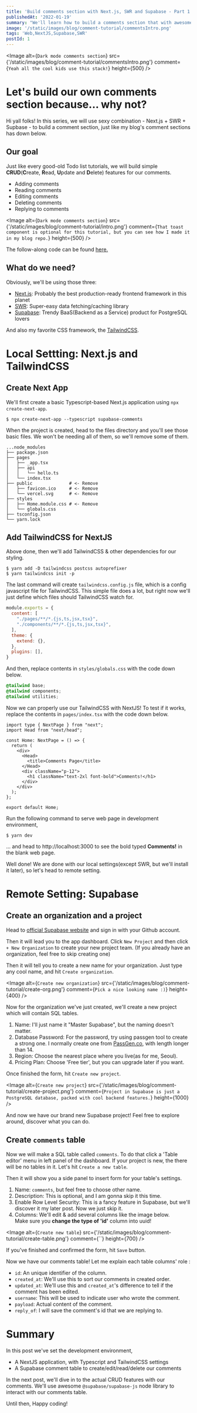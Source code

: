 ```yaml
---
title: 'Build comments section with Next.js, SWR and Supabase - Part 1. Getting Started'
publishedAt: '2022-01-19'
summary: "We'll learn how to build a comments section that with awesome Next.js + SWR + Supabase"
image: '/static/images/blog/comment-tutorial/commentsIntro.png'
tags: 'Web,NextJS,Supabase,SWR'
postId: 1
---
```


<Image
  alt={`Dark mode comments section`}
  src={'/static/images/blog/comment-tutorial/commentsIntro.png'}
  comment={`Yeah all the cool kids use this stack!`}
  height={500}
/>

# Let's build our own comments section because... why not?

Hi yall folks! In this series, we will use sexy combination - Next.js + SWR + Supbase - to build a comment section, just like my blog's comment sections has down below.

## Our goal

Just like every good-old Todo list tutorials, we will build simple **CRUD**(**C**reate, **R**ead, **U**pdate and **D**elete) features for our comments.

- Adding comments
- Reading comments
- Editing comments
- Deleting comments
- Replying to comments

<Image
  alt={`Dark mode comments section`}
  src={'/static/images/blog/comment-tutorial/intro.png'}
  comment={`That toast component is optional for this tutorial, but you can see how I made it in my blog repo.`}
  height={500}
/>

The follow-along code can be found [here.](https://github.com/MRGRAVITY817/supabse-comments/tree/part-1)

## What do we need?

Obviously, we'll be using those three:

- [Next.js](https://nextjs.org/): Probably the best production-ready frontend framework in this planet
- [SWR](https://swr.vercel.app/): Super-easy data fetching/caching library
- [Supabase](https://supabase.com/): Trendy BaaS(Backend as a Service) product for PostgreSQL lovers

And also my favorite CSS framework, the [TailwindCSS](https://tailwindcss.com/).

# Local Settting: Next.js and TailwindCSS

## Create Next App

We'll first create a basic Typescript-based Next.js application using `npx create-next-app`.

```bash:Terminal
$ npx create-next-app --typescript supabase-comments
```

When the project is created, head to the files directory and you'll see those basic files.
We won't be needing all of them, so we'll remove some of them.

```bash:Project
...node_modules
├── package.json
├── pages
│   ├── _app.tsx
│   ├── api
│   │   └── hello.ts
│   └── index.tsx
├── public              # <- Remove
│   ├── favicon.ico     # <- Remove
│   └── vercel.svg      # <- Remove
├── styles
│   ├── Home.module.css # <- Remove
│   └── globals.css
├── tsconfig.json
└── yarn.lock
```

## Add TailwindCSS for NextJS

Above done, then we'll add TailwindCSS & other dependencies for our styling.

```bash:Terminal
$ yarn add -D tailwindcss postcss autoprefixer
$ yarn tailwindcss init -p
```

The last command will create `tailwindcss.config.js` file, which is a config javascript file for TailwindCSS.
This simple file does a lot, but right now we'll just define which files should TailwindCSS watch for.

```javascript:tailwindcss.config.js
module.exports = {
  content: [
    "./pages/**/*.{js,ts,jsx,tsx}",
    "./components/**/*.{js,ts,jsx,tsx}",
  ],
  theme: {
    extend: {},
  },
  plugins: [],
}
```

And then, replace contents in `styles/globals.css` with the code down below.

```css:styles/globals.css
@tailwind base;
@tailwind components;
@tailwind utilities;
```

Now we can properly use our TailwindCSS with NextJS!
To test if it works, replace the contents in `pages/index.tsx` with the code down below.

```tsx:pages/index.tsx
import type { NextPage } from "next";
import Head from "next/head";

const Home: NextPage = () => {
  return (
    <div>
      <Head>
        <title>Comments Page</title>
      </Head>
      <div className="p-12">
        <h1 className="text-2xl font-bold">Comments!</h1>
      </div>
    </div>
  );
};

export default Home;
```

Run the following command to serve web page in development environment,

```bash:Terminal
$ yarn dev
```

... and head to http://localhost:3000 to see the bold typed **Comments!** in the blank web page.

Well done! We are done with our local settings(except SWR, but we'll install it later), so let's head to remote setting.

# Remote Setting: Supabase

## Create an organization and a project

Head to [official Supabase website](https://supabase.com/) and sign in with your Github account.

Then it will lead you to the app dashboard.
Click `New Project` and then click `+ New Organization` to create your new project team.
(If you already have an organization, feel free to skip creating one)

Then it will tell you to create a new name for your organization. Just type any cool name, and hit `Create organization`.

<Image
  alt={`Create new organization`}
  src={'/static/images/blog/comment-tutorial/create-org.png'}
  comment={`Pick a nice looking name :)`}
  height={400}
/>

Now for the organization we've just created, we'll create a new project which will contain SQL tables.

1. Name: I'll just name it "Master Supabase", but the naming doesn't matter.
2. Database Password: For the password, try using passgen tool to create a strong one. I normally create one from [PassGen.co](https://passgen.co/), with length longer than 14.
3. Region: Choose the nearest place where you live(as for me, Seoul).
4. Pricing Plan: Choose 'Free tier', but you can upgrade later if you want.

Once finished the form, hit `Create new project`.

<Image
  alt={`Create new project`}
  src={'/static/images/blog/comment-tutorial/create-project.png'}
  comment={`Project in Supabase is just a PostgreSQL database, packed with cool backend features.`}
  height={1000}
/>

And now we have our brand new Supabase project! Feel free to explore around, discover what you can do.

## Create `comments` table

Now we will make a SQL table called `comments`. To do that click a 'Table editor' menu in left panel of the dashboard.
If your project is new, the there will be no tables in it. Let's hit `Create a new table`.

Then it will show you a side panel to insert form for your table's settings.

1. Name: `comments`, but feel free to choose other name.
2. Description: This is optional, and I am gonna skip it this time.
3. Enable Row Level Security: This is a fancy feature in Supabase, but we'll discover it my later post. Now we just skip it.
4. Columns: We'll edit & add several columns like the image below.<br />Make sure you **change the type of 'id'** column into uuid!

<Image
  alt={`Create new table`}
  src={'/static/images/blog/comment-tutorial/create-table.png'}
  comment={``}
  height={700}
/>

If you've finished and confirmed the form, hit `Save` button.

Now we have our comments table! Let me explain each table columns' role :

- `id`: An unique identifier of the column.
- `created_at`: We'll use this to sort our comments in created order.
- `updated_at`: We'll use this and `created_at`'s difference to tell if the comment has been edited.
- `username`: This will be used to indicate user who wrote the comment.
- `payload`: Actual content of the comment.
- `reply_of`: I will save the comment's id that we are replying to.

# Summary

In this post we've set the development environment,

- A NextJS application, with Typescript and TailwindCSS settings
- A Supabase comment table to create/edit/read/delete our comments

In the next post, we'll dive in to the actual CRUD features with our comments.
We'll use awesome `@supabase/supabase-js` node library to interact with our comments table.

Until then, Happy coding!

